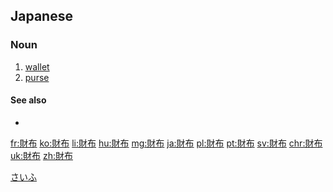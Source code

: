 ==Japanese==
{{ja-kanjitab|財|布}}

===Noun===
{{ja-noun|さいふ}}

# [[wallet]]
# [[purse]]

====See also====
* {{ja-r|札入れ|さついれ}}

[[Category:ja:Containers|さいふ]]

[[fr:財布]]
[[ko:財布]]
[[li:財布]]
[[hu:財布]]
[[mg:財布]]
[[ja:財布]]
[[pl:財布]]
[[pt:財布]]
[[sv:財布]]
[[chr:財布]]
[[uk:財布]]
[[zh:財布]]